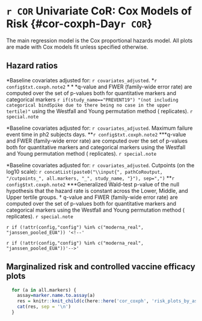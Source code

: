 # `r COR` Univariate CoR: Cox Models of Risk {#cor-coxph-Day`r COR`}

The main regression model is the Cox proportional hazards model. All plots are made with Cox models fit unless specified otherwise.

## Hazard ratios

\setlength{\tabcolsep}{.5ex}
  \input{`r pathCoRoutput`/CoR_univariable_svycoxph_pretty_`r study_name`}
$\ast$Baseline covariates adjusted for: `r covariates_adjusted`.
$\ast$`r config$txt.coxph.note2`
$\ast\ast\ast$q-value and FWER (family-wide error rate) are computed over the set of p-values both for quantitative markers and categorical markers `r if(study_name=="PREVENT19") "(not including categorical bindSpike due to there being no case in the upper tertile)"` using the Westfall and Young permutation method (\protect\input{`r pathCoRoutput`/permutation_replicates_`r study_name`} replicates). 
`r special.note`

\vspace{10pt}

\setlength{\tabcolsep}{.5ex}
  \input{`r pathCoRoutput`/CoR_univariable_svycoxph_pretty_scaled_`r study_name`}
$\ast$Baseline covariates adjusted for: `r covariates_adjusted`. Maximum failure event time in ph2 subjects \input{`r pathCoRoutput`/timepoints_cum_risk_`r study_name`} days.
$\ast$$\ast$`r config$txt.coxph.note2`
$\ast$$\ast$$\ast$q-value and FWER (family-wide error rate) are computed over the set of p-values both for quantitative markers and categorical markers using the Westfall and Young permutation method (\protect\input{`r pathCoRoutput`/permutation_replicates_`r study_name`} replicates). 
`r special.note`


\clearpage
\scriptsize
\input{`r paste0(pathCoRoutput, "/CoR_univariable_svycoxph_cat_pretty_", study_name)`}
\normalsize
\vspace{-15pt}
$\ast$Baseline covariates adjusted for: `r covariates_adjusted`. Cutpoints (on the log10 scale): `r concatList(paste0("\\input{", pathCoRoutput, "/cutpoints_", all.markers, "_", study_name, "}"), sep=",")`
$\ast\ast$`r config$txt.coxph.note2`
$\ast\ast$$\ast$Generalized Wald-test p-value of the null hypothesis that the hazard rate is constant across the Lower, Middle, and Upper tertile groups.
$\dagger$ q-value and FWER (family-wide error rate) are computed over the set of p-values both for quantitative markers and categorical markers using the Westfall and Young permutation method (\protect\input{`r pathCoRoutput`/permutation_replicates_`r study_name`} replicates). 
`r special.note`

\vspace{30pt}


`r if (!attr(config,"config") %in% c("moderna_real", "janssen_pooled_EUA")) '<!--'`
\begin{table}[H]
\caption{The ratio of sample sizes required to power a future trial for the column marker compared to the row marker (Follmann 2018). Confidence intervals are based on $10^3$ bootstrap replicates. }
\begin{center}
    \input{`r pathCoRoutput`/follmann2018_samplesizeratio}\\
    (lb, ub)\\
    \input{`r pathCoRoutput`/follmann2018_samplesizeratio_lbub}\\
\end{center}
`r special.note`
    %\label{tab:follmann2018_samplesizeratio}
\end{table}
\vspace{10pt}
`r if (!attr(config,"config") %in% c("moderna_real", "janssen_pooled_EUA"))'-->'`


\begin{table}[H]
\caption{Number of cases and non-cases in ph2 or not}
\begin{center}
  \input{`r pathCoRoutput`/tab1}\\
\end{center}
\end{table}


\clearpage



## Marginalized risk and controlled vaccine efficacy plots


\begin{table}[H] 
\caption{Analysis of Day `r tpeak` markers (upper vs. lower tertile) as a CoR and a controlled risk CoP.}
\begin{center}
\setlength{\tabcolsep}{.5ex}
\begin{tabular}{lcccccc} \hline 
 & \multicolumn{2}{c}{marginalized risk} & \multicolumn{2}{c}{controlled risk} & & \\ 
 & \multicolumn{2}{c}{ratio $RR_M(0,1)$} & \multicolumn{2}{c}{ratio $RR_C(0,1)^1$} & \multicolumn{2}{c}{e(0,1)$^2$} \\ 
  & Point Est. & 95\% CI  &    Point Est. & 95\% CI  &   Point Est.  & 95\% CI UL \\ \hline
\input{`r pathCoRoutput`/marginalized_risks_cat_`r study_name`}  \\ \hline 
\end{tabular}
\end{center}
$^1$Conservative (upper bound) estimate assuming unmeasured confounding at level $RR_{UD}(0,1)=RR_{EU}(0,1) = 2$ and thus $B(0,1)=4/3$. \\
$^2$E-values are computed for upper tertile ($s=1$) vs. lower tertile ($s=0$) biomarker subgroups after controlling for `r covariates_adjusted`; UL = upper limit.\\
`r special.note`
\end{table}

\clearpage


```r
  for (a in all.markers) {
    assay=marker.name.to.assay(a)
    res = knitr::knit_child(c(here::here('cor_coxph', 'risk_plots_by_assays.Rmd')), quiet = TRUE)
    cat(res, sep = '\n')
  }
```
